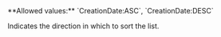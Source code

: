 <ParamField query="Sort" type="string" >     
**Allowed values:** `CreationDate:ASC`, `CreationDate:DESC`

Indicates the direction in which to sort the list.   
</ParamField>